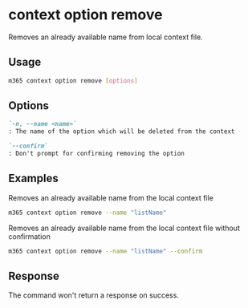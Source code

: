 
# context option remove

Removes an already available name from local context file.

## Usage

```sh
m365 context option remove [options]
```

## Options

```md defintion-list
`-n, --name <name>`
: The name of the option which will be deleted from the context

`--confirm`
: Don't prompt for confirming removing the option
```

<Global />

## Examples

Removes an already available name from the local context file

```sh
m365 context option remove --name "listName"
```

Removes an already available name from the local context file without confirmation

```sh
m365 context option remove --name "listName" --confirm
```

## Response

The command won't return a response on success.
